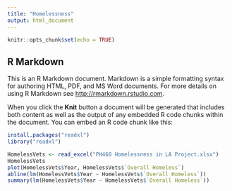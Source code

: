 ---
title: "Homelessness"
output: html_document
---

```{r setup, include=FALSE}
knitr::opts_chunk$set(echo = TRUE)
```

## R Markdown

This is an R Markdown document. Markdown is a simple formatting syntax for authoring HTML, PDF, and MS Word documents. For more details on using R Markdown see <http://rmarkdown.rstudio.com>.

When you click the **Knit** button a document will be generated that includes both content as well as the output of any embedded R code chunks within the document. You can embed an R code chunk like this:

```{r}
install.packages("readxl")
library("readxl")
```

```{r}
HomelessVets <- read_excel("PH460 Homelessness in LA Project.xlsx")
HomelessVets
plot(HomelessVets$Year, HomelessVets$`Overall Homeless`)
abline(lm(HomelessVets$Year ~ HomelessVets$`Overall Homeless`))
summary(lm(HomelessVets$Year ~ HomelessVets$`Overall Homeless`))

```